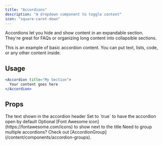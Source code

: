 ```yaml
---
title: "Accordions"
description: "A dropdown component to toggle content"
icon: "square-caret-down"
---
```


Accordions let you hide and show content in an expandable section. They're great for FAQs or organizing long content into collapsible sections.

<Accordion title="Basic Accordion Example">
  This is an example of basic accordion content. You can put text, lists, code, or any other content inside.
</Accordion>

## Usage

```jsx
<Accordion title="My Section">
  Your content goes here
</Accordion>
```

## Props

<ResponseField name="title" type="string" required>
  The text shown in the accordion header
</ResponseField>

<ResponseField name="defaultOpen" type="boolean" default={false}>
  Set to `true` to have the accordion open by default
</ResponseField>

<ResponseField name="icon" type="string">
  Optional [Font Awesome icon](https://fontawesome.com/icons) to show next to the title
</ResponseField>

<Tip>
  Need to group multiple accordions? Check out [AccordionGroup](/content/components/accordion-groups).
</Tip>